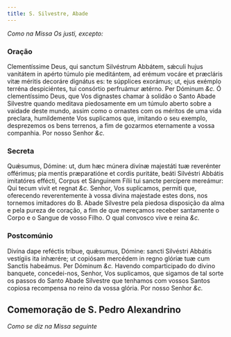 ```yaml
---
title: S. Silvestre, Abade
---
```


<em>Como na Missa Os justi, excepto:</em>


<LinkCard href="/missal/comum/16abades" title="Abades - Missa Os justi" />

### Oração

<div class="grid grid-cols-2 gap-5">
  <span class="text-justify">
    Clementíssime Deus, qui sanctum Silvéstrum Abbátem, sǽculi hujus vanitátem
    in apérto túmulo pie meditántem, ad erémum vocáre et præcláris vitæ méritis
    decoráre dignátus es: te súpplices exorámus; ut, ejus exémplo terréna
    despiciéntes, tui consórtio perfruámur ætérno. Per Dóminum <em>&c.</em>
  </span>
  <span class="text-justify">
    Ó clementíssimo Deus, que Vos dignastes chamar à solidão o Santo Abade
    Silvestre quando meditava piedosamente em um túmulo aberto sobre a vaidade
    deste mundo, assim como o ornastes com os méritos de uma vida preclara,
    humildemente Vos suplicamos que, imitando o seu exemplo, desprezemos os bens
    terrenos, a fim de gozarmos eternamente a vossa companhia. Por nosso Senhor
    <em>&c.</em>
  </span>
</div>

### Secreta

<div class="grid grid-cols-2 gap-5">
  <span class="text-justify">
    Quǽsumus, Dómine: ut, dum hæc múnera divínæ majestáti tuæ reverénter
    offérimus; pia mentis præparatióne et cordis puritáte, beáti Silvéstri
    Abbátis imitatóres effécti, Corpus et Sánguinem Fílii tui sancte percípere
    mereámur: Qui tecum vivit et regnat <em>&c.</em>
  </span>
  <span class="text-justify">
    Senhor, Vos suplicamos, permiti que, oferecendo reverentemente à vossa
    divina majestade estes dons, nos tornemos imitadores do B. Abade Silvestre
    pela piedosa disposição da alma e pela pureza de coração, a fim de que
    mereçamos receber santamente o Corpo e o Sangue de vosso Filho. O qual
    convosco vive e reina <em>&c.</em>
  </span>
</div>

### Postcomúnio

<div class="grid grid-cols-2 gap-5">
  <span class="text-justify">
    Divína dape reféctis tríbue, quǽsumus, Dómine: sancti Silvéstri Abbátis
    vestígiis ita inhærére; ut copiósam mercédem in regno glóriæ tuæ cum Sanctis
    habeámus. Per Dóminum <em>&c.</em>
  </span>
  <span class="text-justify">
    Havendo comparticipado do divino banquete, concedei-nos, Senhor, Vos
    suplicamos, que sigamos de tal sorte os passos do Santo Abade Silvestre que
    tenhamos com vossos Santos copiosa recompensa no reino da vossa glória. Por
    nosso Senhor <em>&c.</em>
  </span>
</div>

## Comemoração de S. Pedro Alexandrino

_Como se diz na Missa seguinte_
